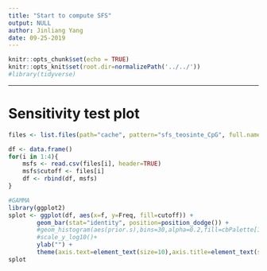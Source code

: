 ```yaml
---
title: "Start to compute SFS"
output: NULL
author: Jinliang Yang
date: 09-25-2019
---
```



```r
knitr::opts_chunk$set(echo = TRUE) 
knitr::opts_knit$set(root.dir=normalizePath('../../')) 
#library(tidyverse)
```


------------------

# Sensitivity test plot

```r

files <- list.files(path="cache", pattern="sfs_teosinte_CpG", full.names = TRUE)

df <- data.frame()
for(i in 1:4){
    msfs <- read.csv(files[i], header=TRUE)
    msfs$cutoff <- files[i]
    df <- rbind(df, msfs)
}

#GAMMA
library(ggplot2)
splot <- ggplot(df, aes(x=f, y=Freq, fill=cutoff)) + 
        geom_bar(stat="identity", position=position_dodge()) +
        #geom_histogram(aes(prior.s),bins=30,alpha=0.2,fill=cbPalette[1])+
        #scale_y_log10()+ 
        ylab("") + 
        theme(axis.text=element_text(size=10),axis.title=element_text(size=10)) + xlab("")
splot    
    

```

